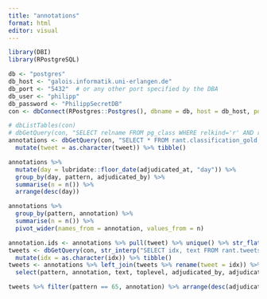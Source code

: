 ```yaml
---
title: "annotations"
format: html
editor: visual
---
```


```r
library(DBI)
library(RPostgreSQL)

db <- "postgres"
db_host <- "galois.informatik.uni-erlangen.de"
db_port <- "5432"  # or any other port specified by the DBA
db_user <- "philipp"
db_password <- "PhilippSecretDB"
con <- dbConnect(RPostgres::Postgres(), dbname = db, host = db_host, port = db_port, user = db_user, password = db_password)  
```

```r
# dbListTables(con)
# dbGetQuery(con, "SELECT relname FROM pg_class WHERE relkind='r' AND relname !~ '^(pg_|sql_)';")
annotations <- dbGetQuery(con, "SELECT * FROM rant.classification_gold;") %>% 
  mutate(tweet = as.character(tweet)) %>% tibble()
```

```r
annotations %>%
  mutate(day = lubridate::floor_date(adjudicated_at, "day")) %>% 
  group_by(day, pattern, adjudicated_by) %>% 
  summarise(n = n()) %>% 
  arrange(desc(day))
```

```r
annotations %>%
  group_by(pattern, annotation) %>% 
  summarise(n = n()) %>% 
  pivot_wider(names_from = annotation, values_from = n)
```


```r
annotation.ids <- annotations %>% pull(tweet) %>% unique() %>% str_flatten(collapse = ",")
tweets <- dbGetQuery(con, str_interp("SELECT idx, text FROM rant.tweets WHERE idx IN (${annotation.ids});")) %>% 
  mutate(idx = as.character(idx)) %>% tibble()
tweets <- annotations %>% left_join(tweets %>% rename(tweet = idx)) %>% 
  select(pattern, annotation, text, toplevel, adjudicated_by, adjudicated_at, undecidable, comment, tweet)
```



```r
tweets %>% filter(pattern == 65, annotation) %>% arrange(desc(adjudicated_at)) %>% View()
```

